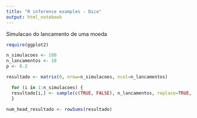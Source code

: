 ```yaml
---
title: "R inference examples - Dice"
output: html_notebook
---
```

Simulacao do lancamento de uma moeda
```r
require(ggplot2)
```

```r
n_simulacoes <- 100
n_lancamentos <- 10
p <- 0.2

resultado <- matrix(0, nrow=n_simulacoes, ncol=n_lancamentos)

  for (i in 1:n_simulacoes) {
  resultado[i,] <- sample(c(TRUE, FALSE), n_lancamentos, replace=TRUE, prob=c(p, 1-p))
  }

num_head_resultado <- rowSums(resultado)
```
